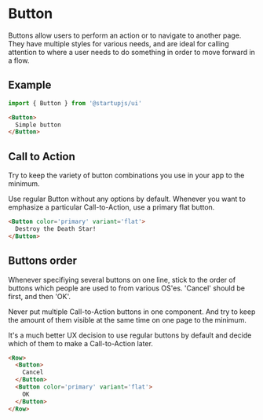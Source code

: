 
# Button

Buttons allow users to perform an action or to navigate to another page. They have multiple styles for various needs, and are ideal for calling attention to where a user needs to do something in order to move forward in a flow.

## Example

```js
import { Button } from '@startupjs/ui'
```

```html example
<Button>
  Simple button
</Button>
```

## Call to Action

Try to keep the variety of button combinations you use in your app to the minimum.

Use regular Button without any options by default. Whenever you want to emphasize a particular Call-to-Action, use a primary flat button.

```html example
<Button color='primary' variant='flat'>
  Destroy the Death Star!
</Button>
```

## Buttons order

Whenever specifiying several buttons on one line, stick to the order of buttons which people are used to from various OS'es. 'Cancel' should be first, and then 'OK'.

Never put multiple Call-to-Action buttons in one component. And try to keep the amount of them visible at the same time on one page to the minimum.

It's a much better UX decision to use regular buttons by default and decide which of them to make a Call-to-Action later.

```html example
<Row>
  <Button>
    Cancel
  </Button>
  <Button color='primary' variant='flat'>
    OK
  </Button>
</Row>
```
